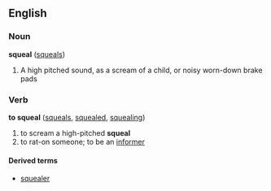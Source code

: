 ==English==

===Noun===
'''squeal'''  ([[squeals]])
#A high pitched sound, as a scream of a child, or noisy worn-down brake pads

===Verb===
'''to squeal'''  ([[squeals]], [[squealed]], [[squealing]])
#to scream a high-pitched '''squeal'''
#to rat-on someone; to be an [[informer]]

====Derived terms====
*[[squealer]]